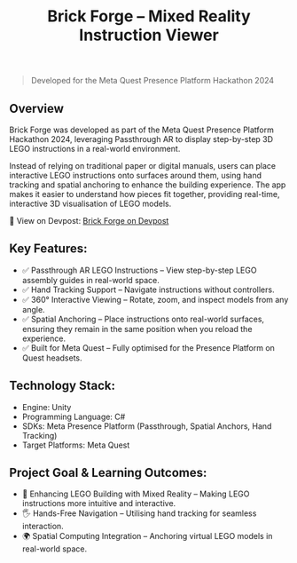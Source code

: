 ﻿---
title: Brick Forge – Mixed Reality Instruction Viewer
publishDate: 2024-05-24 00:00:00
img: /assets/brick-forge.png
img_alt: Screenshot of Brick Forge displaying LEGO building instructions in mixed reality.
description: |
  A mixed reality application for the Meta Quest that allows users to view instructions in augmented reality (AR), making the assembly process more interactive and immersive.
tags:
  - Mixed Reality
  - Education
  - Hackathon
---

> Developed for the Meta Quest Presence Platform Hackathon 2024


## Overview

Brick Forge was developed as part of the Meta Quest Presence Platform Hackathon 2024, leveraging Passthrough AR to display step-by-step 3D LEGO instructions in a real-world environment.

Instead of relying on traditional paper or digital manuals, users can place interactive LEGO instructions onto surfaces around them, using hand tracking and spatial anchoring to enhance the building experience. The app makes it easier to understand how pieces fit together, providing real-time, interactive 3D visualisation of LEGO models.

<YouTube id="Jln9pIWArjA" />

🔗 View on Devpost: [Brick Forge on Devpost](https://devpost.com/software/brick-forge)

## Key Features:
- ✅ Passthrough AR LEGO Instructions – View step-by-step LEGO assembly guides in real-world space.
- ✅ Hand Tracking Support – Navigate instructions without controllers.
- ✅ 360° Interactive Viewing – Rotate, zoom, and inspect models from any angle.
- ✅ Spatial Anchoring – Place instructions onto real-world surfaces, ensuring they remain in the same position when you reload the experience.
- ✅ Built for Meta Quest – Fully optimised for the Presence Platform on Quest headsets.

## Technology Stack:
- Engine: Unity
- Programming Language: C#
- SDKs: Meta Presence Platform (Passthrough, Spatial Anchors, Hand Tracking)
- Target Platforms: Meta Quest

## Project Goal & Learning Outcomes:
- 🚀 Enhancing LEGO Building with Mixed Reality – Making LEGO instructions more intuitive and interactive.
- 🖐 Hands-Free Navigation – Utilising hand tracking for seamless interaction.
- 🌍 Spatial Computing Integration – Anchoring virtual LEGO models in real-world space.